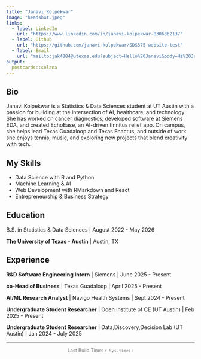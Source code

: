 ```yaml
---
title: "Janavi Kolpekwar"
image: "headshot.jpeg"
links:
  - label: LinkedIn
    url: "https://www.linkedin.com/in/janavi-kolpekwar-83063b213/"
  - label: Github
    url: "https://github.com/janavi-kolpekwar/SDS375-website-test"
  - label: Email
    url: "mailto:jak4884@utexas.edu?subject=Hello%20Janavi&body=Hi%20Janavi,%0A%0AI%20saw%20your%20portfolio%20and%20would%20love%20to%20connect.%0A%0A—%20[Your%20Name]"
output:
  postcards::solana
---
```


## Bio

Janavi Kolpekwar is a Statistics & Data Sciences student at UT Austin with a passion for building at the intersection of AI, healthcare, and technology. She has worked on cancer diagnostics, developed software at Siemens EDA, and created EchoEase, an AI-driven tinnitus relief app. On campus, she helps lead Texas Guadaloop and Texas Enactus, and outside of work she enjoys tennis, music, and exploring new projects that blend creativity with tech.

## My Skills

- Data Science with R and Python  
- Machine Learning & AI  
- Web Development with RMarkdown and React  
- Entrepreneurship & Business Strategy 

## Education

B.S. in Statistics & Data Sciences | August 2022 - May 2026

**The University of Texas - Austin** | Austin, TX

## Experience

**R&D Software Engineering Intern** | Siemens | June 2025 - Present

**co-Head of Business** | Texas Guadaloop | April 2025 - Present

**AI/ML Research Analyst** | Navigo Health Systems | Sept 2024 - Present

**Undergraduate Student Researcher** | Oden Institute of CE (UT Austin) | Feb 2025 - Present

**Undergraduate Student Researcher** | Data,Discovery,Decision Lab (UT Austin) | Jan 2024 - July 2025

<hr>

<div style="text-align: center; font-size: 0.9em; color: gray;">
  Last Build Time: `r Sys.time()`
</div>


